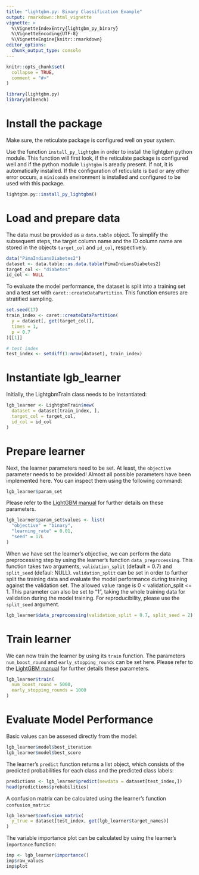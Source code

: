 ```yaml
---
title: "lightgbm.py: Binary Classification Example"
output: rmarkdown::html_vignette
vignette: >
  %\VignetteIndexEntry{lightgbm_py_binary}
  %\VignetteEncoding{UTF-8}
  %\VignetteEngine{knitr::rmarkdown}
editor_options: 
  chunk_output_type: console
---
```


```r
knitr::opts_chunk$set(
  collapse = TRUE,
  comment = "#>"
)
```

```r
library(lightgbm.py)
library(mlbench)
```

# Install the package

Make sure, the reticulate package is configured well on your system.

Use the function `install_py_lightgbm` in order to install the lightgbm python module. This function will first look, if the reticulate package is configured well and if the python module `lightgbm` is aready present. If not, it is automatically installed. 
If the configuration of reticulate is bad or any other error occurs, a `miniconda` environment is installed and configured to be used with this package.

```r
lightgbm.py::install_py_lightgbm()
```


# Load and prepare data

The data must be provided as a `data.table` object. To simplify the subsequent steps, the target column name and the ID column name are stored in the objects `target_col` and `id_col`, respectively. 

```r
data("PimaIndiansDiabetes2")
dataset <- data.table::as.data.table(PimaIndiansDiabetes2)
target_col <- "diabetes"
id_col <- NULL
```

To evaluate the model performance, the dataset is split into a training set and a test set with `caret::createDataPartition`. This function ensures are stratified sampling. 

```r
set.seed(17)
train_index <- caret::createDataPartition(
  y = dataset[, get(target_col)],
  times = 1,
  p = 0.7
)[[1]]

# test index
test_index <- setdiff(1:nrow(dataset), train_index)
```

# Instantiate lgb_learner 

Initially, the LightgbmTrain class needs to be instantiated: 

```r
lgb_learner <- LightgbmTrain$new(
  dataset = dataset[train_index, ],
  target_col = target_col,
  id_col = id_col
)
```

# Prepare learner 

Next, the learner parameters need to be set. At least, the `objective` parameter needs to be provided! Almost all possible parameters have been implemented here. You can inspect them using the following command: 

```r
lgb_learner$param_set
```

Please refer to the [LightGBM manual](https://lightgbm.readthedocs.io) for further details on these parameters.  

```r
lgb_learner$param_set$values <- list(
  "objective" = "binary",
  "learning_rate" = 0.01,
  "seed" = 17L
)
```

When we have set the learner's objective, we can perform the data preprocessing step by using the learner's function `data_preprocessing`. This function takes two arguments, `validation_split` (default = 0.7) and `split_seed` (defaul: NULL). 
`validation_split` can be set in order to further split the training data and evaluate the model performance during training against the validation set. The allowed value range is 0 < validation_split <= 1. This parameter can also be set to "1", taking the whole training data for validation during the model training. For reproducibility, please use the `split_seed` argument. 

```r
lgb_learner$data_preprocessing(validation_split = 0.7, split_seed = 2)
```

# Train learner

We can now train the learner by using its `train` function. The parameters `num_boost_round` and `early_stopping_rounds` can be set here. Please refer to the [LightGBM manual](https://lightgbm.readthedocs.io) for further details these parameters. 

```r
lgb_learner$train(
  num_boost_round = 5000,
  early_stopping_rounds = 1000
)
```

# Evaluate Model Performance

Basic values can be assesed directly from the model: 

```r
lgb_learner$model$best_iteration
lgb_learner$model$best_score
```

The learner's `predict` function returns a list object, which consists of the predicted probabilities for each class and the predicted class labels: 

```r
predictions <- lgb_learner$predict(newdata = dataset[test_index,])
head(predictions$probabilities)
```

A confusion matrix can be calculated using the learner's function `confusion_matrix`: 

```r
lgb_learner$confusion_matrix(
  y_true = dataset[test_index, get(lgb_learner$target_names)]
)
```

The variable importance plot can be calculated by using the learner's `importance` function: 

```r
imp <- lgb_learner$importance()
imp$raw_values
imp$plot
```

